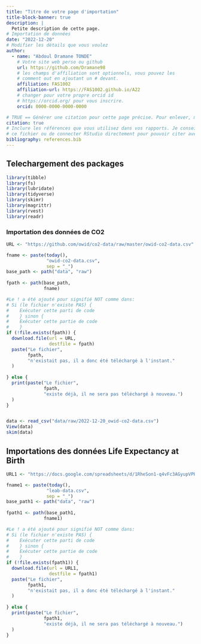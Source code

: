 ```yaml
---
title: "Titre de votre page d'importation"
title-block-banner: true
description: | 
  Petite description de cette page.
# Importation de données
date: "2022-12-20"
# Modifier les détails que vous voulez
author:
  - name: "Abdoul Dramane TONDE"
    # Votre site web perso ou github
    url: https://github.com/Dramane98
    # les champs d'affiliation sont optionnels, vous pouvez les
    # comment out en ajoutant un # devant.
    affiliation: FAS1002
    affiliation-url: https://FAS1002.github.io/A22
    # changer pour votre propre orcid id
    # https://orcid.org/ pour vous inscrire.
    orcid: 0000-0000-0000-0000

# TRUE == Générer une citation pour cette page précise. Pour enlever, mettre false.
citation: true
# Inclure les références que vous utilisez dans vos rapports. Je conseille Zotero pour construire
# ce fichier ou de connecter RStudio directement pour pouvoir citer avec @nom-de-reference.
bibliography: references.bib
---
```


## Telechargement des packages

```r

library(tibble)
library(fs)
library(lubridate)
library(tidyverse)
library(skimr)
library(magrittr)
library(rvest)
library(readr)
```

### Importation des données de CO2

```r


URL <- "https://github.com/owid/co2-data/raw/master/owid-co2-data.csv"

fname <- paste(today(),
               "owid-co2-data.csv",
               sep = "_")
base_path <- path("data", "raw")
 
fpath <- path(base_path,
              fname)  

#Le ! a été ajouté pour signifié NOT comme dans:
# Si (le fichier n'existe PAS) {
#    Exécuter cette parti de code
#    } sinon {
#    Exécuter cette partie de code
#    }
if (!file.exists(fpath)) {
  download.file(url = URL,
                destfile = fpath) 
  paste("Le fichier",
        fpath,
        "n'existait pas, il a donc été téléchargé à l'instant."
  )
  
} else {
  print(paste("Le fichier",
              fpath,
              "existe déjà, il ne sera pas téléchargé à nouveau.")
  )
}


data <- read_csv("data/raw/2022-12-20_owid-co2-data.csv")
View(data)
skim(data)


```

## Importations des données Life Expectancy at Birth

```r

URL1 <- "https://docs.google.com/spreadsheets/d/1RheSon1-q4vFc3AGyupVPH6ptEByE-VtnjOCselU0PE/edit#gid=501532268"

fname1 <- paste(today(),
               "leab-data.csv",
               sep = "_")
base_path1 <- path("data", "raw")
 
fpath1 <- path(base_path1,
              fname1)  

#Le ! a été ajouté pour signifié NOT comme dans:
# Si (le fichier n'existe PAS) {
#    Exécuter cette parti de code
#    } sinon {
#    Exécuter cette partie de code
#    }
if (!file.exists(fpath1)) {
  download.file(url = URL1,
                destfile = fpath1) 
  paste("Le fichier",
        fpath1,
        "n'existait pas, il a donc été téléchargé à l'instant."
  )
  
} else {
  print(paste("Le fichier",
              fpath1,
              "existe déjà, il ne sera pas téléchargé à nouveau.")
  )
}



```
